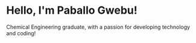 # Hello, I'm Paballo Gwebu!

Chemical Engineering graduate, with a passion for developing technology and coding!
